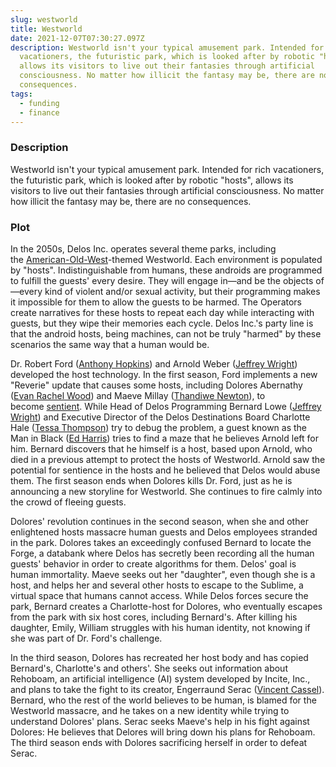 ```yaml
---
slug: westworld
title: Westworld
date: 2021-12-07T07:30:27.097Z
description: Westworld isn't your typical amusement park. Intended for rich
  vacationers, the futuristic park, which is looked after by robotic "hosts",
  allows its visitors to live out their fantasies through artificial
  consciousness. No matter how illicit the fantasy may be, there are no
  consequences.
tags:
  - funding
  - finance
---
```

### Description

Westworld isn't your typical amusement park. Intended for rich vacationers, the futuristic park, which is looked after by robotic "hosts", allows its visitors to live out their fantasies through artificial consciousness. No matter how illicit the fantasy may be, there are no consequences.





### Plot

In the 2050s, Delos Inc. operates several theme parks, including the [American-Old-West](https://en.wikipedia.org/wiki/American_frontier "American frontier")-themed Westworld. Each environment is populated by "hosts". Indistinguishable from humans, these androids are programmed to fulfill the guests' every desire. They will engage in—and be the objects of—every kind of violent and/or sexual activity, but their programming makes it impossible for them to allow the guests to be harmed. The Operators create narratives for these hosts to repeat each day while interacting with guests, but they wipe their memories each cycle. Delos Inc.'s party line is that the android hosts, being machines, can not be truly "harmed" by these scenarios the same way that a human would be.

Dr. Robert Ford ([Anthony Hopkins](https://en.wikipedia.org/wiki/Anthony_Hopkins "Anthony Hopkins")) and Arnold Weber ([Jeffrey Wright](https://en.wikipedia.org/wiki/Jeffrey_Wright "Jeffrey Wright")) developed the host technology. In the first season, Ford implements a new "Reverie" update that causes some hosts, including Dolores Abernathy ([Evan Rachel Wood](https://en.wikipedia.org/wiki/Evan_Rachel_Wood "Evan Rachel Wood")) and Maeve Millay ([Thandiwe Newton](https://en.wikipedia.org/wiki/Thandiwe_Newton "Thandiwe Newton")), to become [sentient](https://en.wikipedia.org/wiki/Sentience "Sentience"). While Head of Delos Programming Bernard Lowe ([Jeffrey Wright](https://en.wikipedia.org/wiki/Jeffrey_Wright "Jeffrey Wright")) and Executive Director of the Delos Destinations Board Charlotte Hale ([Tessa Thompson](https://en.wikipedia.org/wiki/Tessa_Thompson "Tessa Thompson")) try to debug the problem, a guest known as the Man in Black ([Ed Harris](https://en.wikipedia.org/wiki/Ed_Harris "Ed Harris")) tries to find a maze that he believes Arnold left for him. Bernard discovers that he himself is a host, based upon Arnold, who died in a previous attempt to protect the hosts of Westworld. Arnold saw the potential for sentience in the hosts and he believed that Delos would abuse them. The first season ends when Dolores kills Dr. Ford, just as he is announcing a new storyline for Westworld. She continues to fire calmly into the crowd of fleeing guests.

Dolores' revolution continues in the second season, when she and other enlightened hosts massacre human guests and Delos employees stranded in the park. Dolores takes an exceedingly confused Bernard to locate the Forge, a databank where Delos has secretly been recording all the human guests' behavior in order to create algorithms for them. Delos' goal is human immortality. Maeve seeks out her "daughter", even though she is a host, and helps her and several other hosts to escape to the Sublime, a virtual space that humans cannot access. While Delos forces secure the park, Bernard creates a Charlotte-host for Dolores, who eventually escapes from the park with six host cores, including Bernard's. After killing his daughter, Emily, William struggles with his human identity, not knowing if she was part of Dr. Ford's challenge.

In the third season, Dolores has recreated her host body and has copied Bernard's, Charlotte's and others'. She seeks out information about Rehoboam, an artificial intelligence (AI) system developed by Incite, Inc., and plans to take the fight to its creator, Engerraund Serac ([Vincent Cassel](https://en.wikipedia.org/wiki/Vincent_Cassel "Vincent Cassel")). Bernard, who the rest of the world believes to be human, is blamed for the Westworld massacre, and he takes on a new identity while trying to understand Dolores' plans. Serac seeks Maeve's help in his fight against Dolores: He believes that Delores will bring down his plans for Rehoboam. The third season ends with Dolores sacrificing herself in order to defeat Serac.
